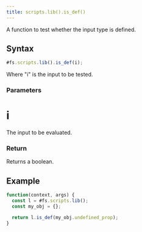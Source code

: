 ```yaml
---
title: scripts.lib().is_def()
---
```


A function to test whether the input type is defined.

## Syntax

```js
#fs.scripts.lib().is_def(i);
```

Where "i" is the input to be tested.

### Parameters

# i

The input to be evaluated.

### Return

Returns a boolean.

## Example

```js
function(context, args) {
  const l = #fs.scripts.lib();
  const my_obj = {};

  return l.is_def(my_obj.undefined_prop);
}
```
